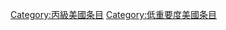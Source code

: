 {{Articles by Quality and Importance|project=美國}}
[[Category:丙級美國条目|Category:丙級美國条目]]
[[Category:低重要度美國条目|Category:低重要度美國条目]]